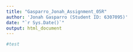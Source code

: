 ```yaml
---
title: "Gasparro_Jonah_Assignment_05R"
author: 'Jonah Gasparro (Student ID: 6307095)'
date: "`r Sys.Date()`"
output: html_document
---
```


```r
#test
```


```r

```


```r
```




